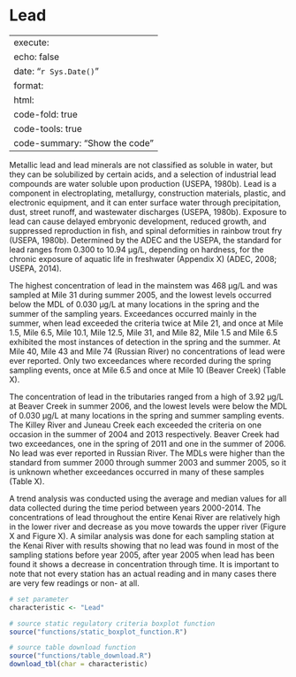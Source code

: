 # Lead

---
execute:
  echo: false
date: "`r Sys.Date()`"
format:
  html:
    code-fold: true
    code-tools: true
    code-summary: "Show the code"
---

Metallic lead and lead minerals are not classified as soluble in water, but they can be solubilized by certain acids, and a selection of industrial lead compounds are water soluble upon production (USEPA, 1980b). Lead is a component in electroplating, metallurgy, construction materials, plastic, and electronic equipment, and it can enter surface water through precipitation, dust, street runoff, and wastewater discharges (USEPA, 1980b). Exposure to lead can cause delayed embryonic development, reduced growth, and suppressed reproduction in fish, and spinal deformities in rainbow trout fry (USEPA, 1980b). Determined by the ADEC and the USEPA, the standard for lead ranges from 0.300 to 10.94 μg/L, depending on hardness, for the chronic exposure of aquatic life in freshwater (Appendix X) (ADEC, 2008; USEPA, 2014).

The highest concentration of lead in the mainstem was 468 μg/L and was sampled at Mile 31 during summer 2005, and the lowest levels occurred below the MDL of 0.030 μg/L at many locations in the spring and the summer of the sampling years. Exceedances occurred mainly in the summer, when lead exceeded the criteria twice at Mile 21, and once at Mile 1.5, Mile 6.5, Mile 10.1, Mile 12.5, Mile 31, and Mile 82, Mile 1.5 and Mile 6.5 exhibited the most instances of detection in the spring and the summer. At Mile 40, Mile 43 and Mile 74 (Russian River) no concentrations of lead were ever reported. Only two exceedances where recorded during the spring sampling events, once at Mile 6.5 and once at Mile 10 (Beaver Creek) (Table X).

The concentration of lead in the tributaries ranged from a high of 3.92 μg/L at Beaver Creek in summer 2006, and the lowest levels were below the MDL of 0.030 μg/L at many locations in the spring and summer sampling events. The Killey River and Juneau Creek each exceeded the criteria on one occasion in the summer of 2004 and 2013 respectively. Beaver Creek had two exceedances, one in the spring of 2011 and one in the summer of 2006. No lead was ever reported in Russian River. The MDLs were higher than the standard from summer 2000 through summer 2003 and summer 2005, so it is unknown whether exceedances occurred in many of these samples (Table X).

A trend analysis was conducted using the average and median values for all data collected during the time period between years 2000-2014. The concentrations of lead throughout the entire Kenai River are relatively high in the lower river and decrease as you move towards the upper river (Figure X and Figure X). A similar analysis was done for each sampling station at the Kenai River with results showing that no lead was found in most of the sampling stations before year 2005, after year 2005 when lead has been found it shows a decrease in concentration through time. It is important to note that not every station has an actual reading and in many cases there are very few readings or non- at all.

```r

# set parameter
characteristic <- "Lead"

# source static regulatory criteria boxplot function
source("functions/static_boxplot_function.R")

# source table download function
source("functions/table_download.R")
download_tbl(char = characteristic)

```
